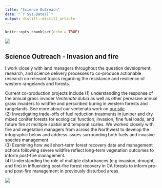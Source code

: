 ```yaml
---
title: "Science Outreach"
date: "`r Sys.Date()`"
output: distill::distill_article
---
```


```r
knitr::opts_chunk$set(echo = TRUE)
```


![](images/outreach_banner.jpg)

## Science Outreach - Invasion and fire

I work closely with land managers throughout the question development, research, and science delivery processes to co-produce actionable research on relevant topics regarding the resistance and resilience of western rangelands and forests. <br>

Current co-production projects include (1) understanding the response of the annual grass invader *Ventenata dubia* as well as other pervasive annual grass invaders to wildfire and perscribed buring in western forests and rangelands. See more about our ventenata work on [our site](https://www.nwfirescience.org/ventenata) <br>
(2) Investigating trade-offs of fuel reduction treatments in juniper and dry mixed conifer forests for ecological function, invasion, fine fuel loads, and future fire at multiple spatial and temporal scales. We worked closely with fire and vegetation managers from across the Northwest to develop the infographic below and address issues surrounding both fuels and invasive species management <br>
(3) Examining how well short-term forest recovery data and management actions following severe wildfire reflect long-term vegetation outcomes to inform post-fire management. <br>
(4) Understanding the role of multiple disturbances (e.g invasion, drought, and fire) in influencing post-fire forest recovery in CA forests to inform pre- and post-fire management in previously disturbed areas. 

![](images/Weeds Infographic_3_10.jpg)
